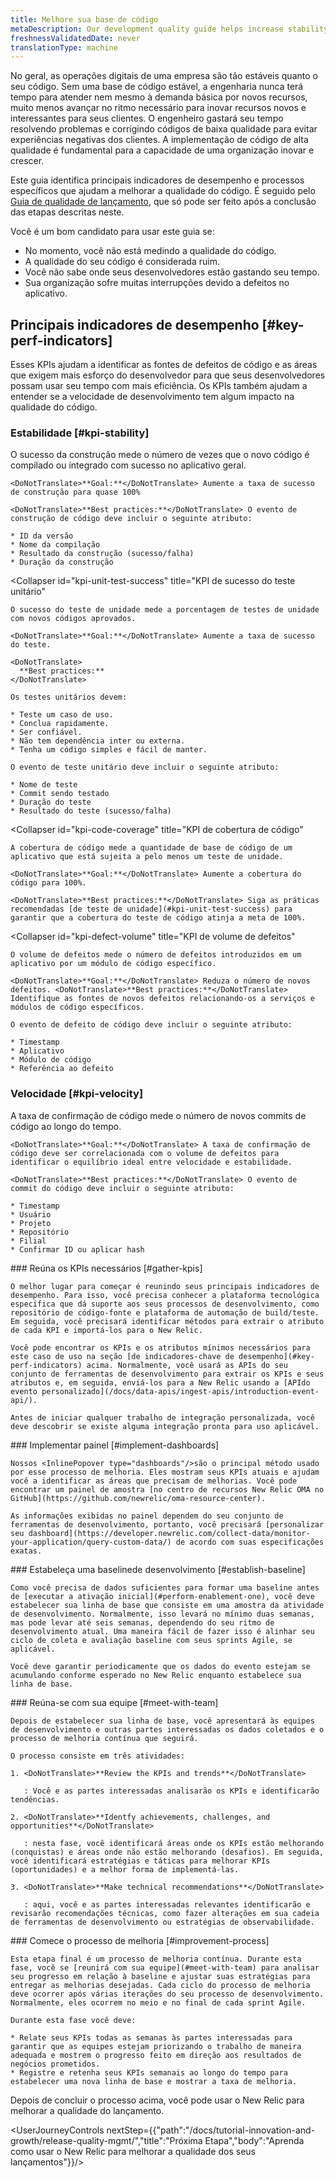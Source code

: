 ```yaml
---
title: Melhore sua base de código
metaDescription: Our development quality guide helps increase stability by using New Relic to ensure that fewer defects are introduced into the code base.
freshnessValidatedDate: never
translationType: machine
---
```


No geral, as operações digitais de uma empresa são tão estáveis quanto o seu código. Sem uma base de código estável, a engenharia nunca terá tempo para atender nem mesmo à demanda básica por novos recursos, muito menos avançar no ritmo necessário para inovar recursos novos e interessantes para seus clientes. O engenheiro gastará seu tempo resolvendo problemas e corrigindo códigos de baixa qualidade para evitar experiências negativas dos clientes. A implementação de código de alta qualidade é fundamental para a capacidade de uma organização inovar e crescer.

Este guia identifica principais indicadores de desempenho e processos específicos que ajudam a melhorar a qualidade do código. É seguido pelo [Guia de qualidade de lançamento](/docs/new-relic-solutions/observability-maturity/innovation-growth/release-quality-implementation-guide), que só pode ser feito após a conclusão das etapas descritas neste.

Você é um bom candidato para usar este guia se:

* No momento, você não está medindo a qualidade do código.
* A qualidade do seu código é considerada ruim.
* Você não sabe onde seus desenvolvedores estão gastando seu tempo.
* Sua organização sofre muitas interrupções devido a defeitos no aplicativo.

## Principais indicadores de desempenho [#key-perf-indicators]

Esses KPIs ajudam a identificar as fontes de defeitos de código e as áreas que exigem mais esforço do desenvolvedor para que seus desenvolvedores possam usar seu tempo com mais eficiência. Os KPIs também ajudam a entender se a velocidade de desenvolvimento tem algum impacto na qualidade do código.

### Estabilidade [#kpi-stability]

<CollapserGroup>
  <Collapser
    id="kpi-build-success"
    title="Crie KPI de sucesso"
  >
    O sucesso da construção mede o número de vezes que o novo código é compilado ou integrado com sucesso no aplicativo geral.

    <DoNotTranslate>**Goal:**</DoNotTranslate> Aumente a taxa de sucesso de construção para quase 100%

    <DoNotTranslate>**Best practices:**</DoNotTranslate> O evento de construção de código deve incluir o seguinte atributo:

    * ID da versão
    * Nome da compilação
    * Resultado da construção (sucesso/falha)
    * Duração da construção
  </Collapser>

  <Collapser
    id="kpi-unit-test-success"
    title="KPI de sucesso do teste unitário"
  >
    O sucesso do teste de unidade mede a porcentagem de testes de unidade com novos códigos aprovados.

    <DoNotTranslate>**Goal:**</DoNotTranslate> Aumente a taxa de sucesso do teste.

    <DoNotTranslate>
      **Best practices:**
    </DoNotTranslate>

    Os testes unitários devem:

    * Teste um caso de uso.
    * Conclua rapidamente.
    * Ser confiável.
    * Não tem dependência inter ou externa.
    * Tenha um código simples e fácil de manter.

    O evento de teste unitário deve incluir o seguinte atributo:

    * Nome de teste
    * Commit sendo testado
    * Duração do teste
    * Resultado do teste (sucesso/falha)
  </Collapser>

  <Collapser
    id="kpi-code-coverage"
    title="KPI de cobertura de código"
  >
    A cobertura de código mede a quantidade de base de código de um aplicativo que está sujeita a pelo menos um teste de unidade.

    <DoNotTranslate>**Goal:**</DoNotTranslate> Aumente a cobertura do código para 100%.

    <DoNotTranslate>**Best practices:**</DoNotTranslate> Siga as práticas recomendadas [de teste de unidade](#kpi-unit-test-success) para garantir que a cobertura do teste de código atinja a meta de 100%.
  </Collapser>

  <Collapser
    id="kpi-defect-volume"
    title="KPI de volume de defeitos"
  >
    O volume de defeitos mede o número de defeitos introduzidos em um aplicativo por um módulo de código específico.

    <DoNotTranslate>**Goal:**</DoNotTranslate> Reduza o número de novos defeitos. <DoNotTranslate>**Best practices:**</DoNotTranslate> Identifique as fontes de novos defeitos relacionando-os a serviços e módulos de código específicos.

    O evento de defeito de código deve incluir o seguinte atributo:

    * Timestamp
    * Aplicativo
    * Módulo de código
    * Referência ao defeito
  </Collapser>
</CollapserGroup>

### Velocidade [#kpi-velocity]

<CollapserGroup>
  <Collapser
    id="kpi-commit-volume"
    title="KPI de volume de confirmação de código"
  >
    A taxa de confirmação de código mede o número de novos commits de código ao longo do tempo.

    <DoNotTranslate>**Goal:**</DoNotTranslate> A taxa de confirmação de código deve ser correlacionada com o volume de defeitos para identificar o equilíbrio ideal entre velocidade e estabilidade.

    <DoNotTranslate>**Best practices:**</DoNotTranslate> O evento de commit do código deve incluir o seguinte atributo:

    * Timestamp
    * Usuário
    * Projeto
    * Repositório
    * Filial
    * Confirmar ID ou aplicar hash
  </Collapser>
</CollapserGroup>

<Steps>
  <Step>
    ### Reúna os KPIs necessários [#gather-kpis]

    O melhor lugar para começar é reunindo seus principais indicadores de desempenho. Para isso, você precisa conhecer a plataforma tecnológica específica que dá suporte aos seus processos de desenvolvimento, como repositório de código-fonte e plataforma de automação de build/teste. Em seguida, você precisará identificar métodos para extrair o atributo de cada KPI e importá-los para o New Relic.

    Você pode encontrar os KPIs e os atributos mínimos necessários para este caso de uso na seção [de indicadores-chave de desempenho](#key-perf-indicators) acima. Normalmente, você usará as APIs do seu conjunto de ferramentas de desenvolvimento para extrair os KPIs e seus atributos e, em seguida, enviá-los para a New Relic usando a [APIdo evento personalizado](/docs/data-apis/ingest-apis/introduction-event-api/).

    Antes de iniciar qualquer trabalho de integração personalizada, você deve descobrir se existe alguma integração pronta para uso aplicável.  

  </Step>

  <Step>
    ### Implementar painel [#implement-dashboards]

    Nossos <InlinePopover type="dashboards"/>são o principal método usado por esse processo de melhoria. Eles mostram seus KPIs atuais e ajudam você a identificar as áreas que precisam de melhorias. Você pode encontrar um painel de amostra [no centro de recursos New Relic OMA no GitHub](https://github.com/newrelic/oma-resource-center).

    As informações exibidas no painel dependem do seu conjunto de ferramentas de desenvolvimento, portanto, você precisará [personalizar seu dashboard](https://developer.newrelic.com/collect-data/monitor-your-application/query-custom-data/) de acordo com suas especificações exatas.  

  </Step>

  <Step>
    ### Estabeleça uma baselinede desenvolvimento [#establish-baseline]

    Como você precisa de dados suficientes para formar uma baseline antes de [executar a ativação inicial](#perform-enablement-one), você deve estabelecer sua linha de base que consiste em uma amostra da atividade de desenvolvimento. Normalmente, isso levará no mínimo duas semanas, mas pode levar até seis semanas, dependendo do seu ritmo de desenvolvimento atual. Uma maneira fácil de fazer isso é alinhar seu ciclo de coleta e avaliação baseline com seus sprints Agile, se aplicável.

    Você deve garantir periodicamente que os dados do evento estejam se acumulando conforme esperado no New Relic enquanto estabelece sua linha de base.  

  </Step>

  <Step>
    ### Reúna-se com sua equipe [#meet-with-team]

    Depois de estabelecer sua linha de base, você apresentará às equipes de desenvolvimento e outras partes interessadas os dados coletados e o processo de melhoria contínua que seguirá.

    O processo consiste em três atividades:

    1. <DoNotTranslate>**Review the KPIs and trends**</DoNotTranslate>

       : Você e as partes interessadas analisarão os KPIs e identificarão tendências.

    2. <DoNotTranslate>**Identfy achievements, challenges, and opportunities**</DoNotTranslate>

       : nesta fase, você identificará áreas onde os KPIs estão melhorando (conquistas) e áreas onde não estão melhorando (desafios). Em seguida, você identificará estratégias e táticas para melhorar KPIs (oportunidades) e a melhor forma de implementá-las.

    3. <DoNotTranslate>**Make technical recommendations**</DoNotTranslate>

       : aqui, você e as partes interessadas relevantes identificarão e revisarão recomendações técnicas, como fazer alterações em sua cadeia de ferramentas de desenvolvimento ou estratégias de observabilidade.
  </Step>

  <Step>
    ### Comece o processo de melhoria [#improvement-process]

    Esta etapa final é um processo de melhoria contínua. Durante esta fase, você se [reunirá com sua equipe](#meet-with-team) para analisar seu progresso em relação à baseline e ajustar suas estratégias para entregar as melhorias desejadas. Cada ciclo do processo de melhoria deve ocorrer após várias iterações do seu processo de desenvolvimento. Normalmente, eles ocorrem no meio e no final de cada sprint Agile.

    Durante esta fase você deve:

    * Relate seus KPIs todas as semanas às partes interessadas para garantir que as equipes estejam priorizando o trabalho de maneira adequada e mostrem o progresso feito em direção aos resultados de negócios prometidos.
    * Registre e retenha seus KPIs semanais ao longo do tempo para estabelecer uma nova linha de base e mostrar a taxa de melhoria.  

  </Step>
</Steps>

Depois de concluir o processo acima, você pode usar o New Relic para melhorar a qualidade do lançamento.

<UserJourneyControls nextStep={{"path":"/docs/tutorial-innovation-and-growth/release-quality-mgmt/","title":"Próxima Etapa","body":"Aprenda como usar o New Relic para melhorar a qualidade dos seus lançamentos"}}/>